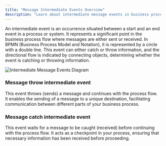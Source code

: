 ```yaml
---
title: "Message Intermediate Events Overview"
description: "Learn about intermediate message events in business processes, including message throw and catch events for process flow control"
---
```


An intermediate event is an occurrence situated between a start and an end event in a process or system. It represents a significant point in the business process flow where messages are either sent or received. In BPMN (Business Process Model and Notation), it is represented by a circle with a double line. This event can either catch or throw information, and the directional flow is indicated by connecting objects, determining whether the event is catching or throwing information.

<Frame>

![Intermediate Message Events Diagram](https://s3.eu-west-1.amazonaws.com/docx.flowx.ai/release34/intermediate_message_events.png)

</Frame>

### Message throw intermediate event

This event throws (sends) a message and continues with the process flow.
It enables the sending of a message to a unique destination, facilitating communication between different parts of your business process.

<Card title ="Message Throw Intermediate Event" href ="/3.x/docs/building-blocks/node/message-events/message-intermediate/message-throw-intermediate-event" icon ="link">
</Card>
      
### Message catch intermediate event

This event waits for a message to be caught (received) before continuing with the process flow. It acts as a checkpoint in your process, ensuring that necessary information has been received before proceeding.

<Card title ="Message Catch Intermediate Event" href ="/3.x/docs/building-blocks/node/message-events/message-intermediate/message-catch-intermediate-event" icon ="link">
</Card>